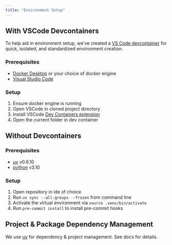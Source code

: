 ```yaml
---
title: "Environment Setup"
---
```



## With VSCode Devcontainers

To help aid in environment setup, we've created a [VS Code devcontainer](https://code.visualstudio.com/docs/devcontainers/containers) for quick, isolated, and standardized environment creation.

### Prerequisites
- [Docker Desktop](https://www.docker.com/) or your choice of docker engine
- [Visual Studio Code](https://code.visualstudio.com/)

### Setup
1. Ensure docker engine is running
2. Open VSCode in cloned project directory
3. Install VSCode [Dev Containers extension](https://marketplace.visualstudio.com/items?itemName=ms-vscode-remote.remote-containers)
4. Open the current folder in dev container

## Without Devcontainers

### Prerequisites
- [uv](https://docs.astral.sh/uv/) v0.6.10
- [python](https://www.python.org/downloads/) v3.10

### Setup
1. Open repository in ide of choice
2. Run `uv sync --all-groups --frozen` from command line
3. Activate the virtual environment via `source .venv/bin/activate`
4. Run `pre-commit install` to install pre-commit hooks

## Project & Package Dependency Management

We use [uv](https://docs.astral.sh/uv/) for dependency & project management. See docs for details.

